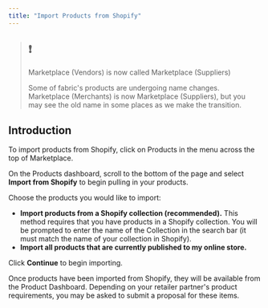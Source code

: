 ```yaml
---
title: "Import Products from Shopify"
---
```


> ## ❗️
> 
> Marketplace (Vendors) is now called Marketplace (Suppliers)
> 
> Some of fabric's products are undergoing name changes. Marketplace (Merchants) is now Marketplace (Suppliers), but you may see the old name in some places as we make the transition.

## Introduction

To import products from Shopify, click on Products in the menu across the top of Marketplace.

On the Products dashboard, scroll to the bottom of the page and select **Import from Shopify** to begin pulling in your products. 

Choose the products you would like to import:

* **Import products from a Shopify collection (recommended).** This method requires that you have products in a Shopify collection. You will be prompted to enter the name of the Collection in the search bar (it must match the name of your collection in Shopify).
* **Import all products that are currently published to my online store.**

Click **Continue** to begin importing. 

Once products have been imported from Shopify, they will be available from the Product Dashboard. Depending on your retailer partner's product requirements, you may be asked to submit a proposal for these items.